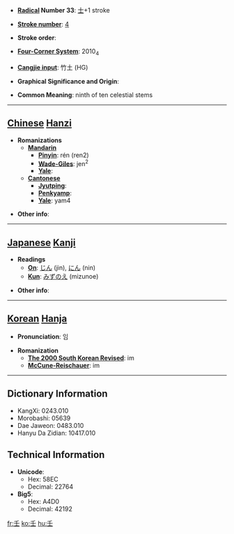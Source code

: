 * '''[[Wiktionary:Chinese radical index| Radical]] Number 33''': [[Wiktionary:Chinese radical index 士|士]]+1 stroke

* '''[[Wiktionary:Chinese total strokes index|Stroke number]]''': [[Wiktionary:Chinese total strokes index 4|4]]

* '''Stroke order''': 

* '''[[Wiktionary:Chinese four corner index|Four-Corner System]]''': 2010<sub>4</sub>

* '''[[Wiktionary:Chinese Cangjie index|Cangjie input]]''': 竹土 (HG)

* '''Graphical Significance and Origin''': 

* '''Common Meaning''': ninth of ten celestial stems

----

== [[Chinese]] [[Hanzi]] ==

* '''Romanizations'''
** '''[[Mandarin]]'''
*** '''[[Pinyin]]''': rén (ren2)
*** '''[[Wade-Giles]]''': jen<sup>2</sup>
*** '''[[Yale]]''': 
** '''[[Cantonese]]'''
*** '''[[Jyutping]]''':
*** '''[[Penkyamp]]''': 
*** '''[[Yale]]''': yam4

* '''Other info''': 

----

== [[Japanese]] [[Kanji]] ==

* '''Readings'''
** '''[[On]]''': [[じん]] (jin), [[にん]] (nin)
** '''[[Kun]]''': [[みずのえ]] (mizunoe)

* '''Other info''':  

----

== [[Korean]] [[Hanja]] ==

* '''Pronunciation''': 임

* '''Romanization'''
** '''[[The 2000 South Korean Revised Romanization|The 2000 South Korean Revised]]''': im
** '''[[McCune-Reischauer]]''': im

----

== Dictionary Information ==

* KangXi: 0243.010
* Morobashi: 05639
* Dae Jaweon: 0483.010
* Hanyu Da Zidian: 10417.010

== Technical Information ==

* '''Unicode''':
** Hex: 58EC
** Decimal: 22764
* '''Big5''':
** Hex: A4D0
** Decimal: 42192

[[fr:壬]]
[[ko:壬]]
[[hu:壬]]